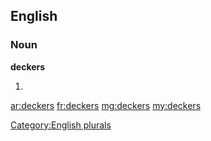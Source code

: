 ==English==

===Noun===
'''deckers'''

# {{plural of|decker}}

[[Category:English plurals]]

[[ar:deckers]]
[[fr:deckers]]
[[mg:deckers]]
[[my:deckers]]